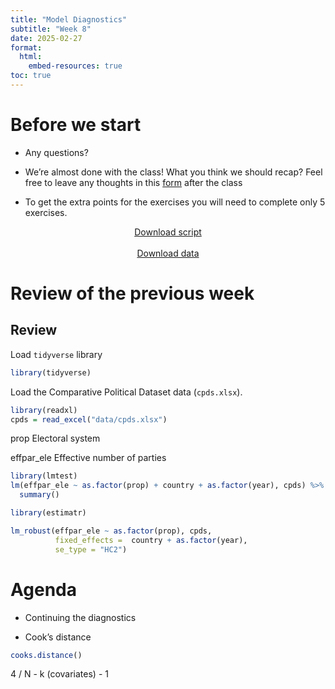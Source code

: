 ```yaml
---
title: "Model Diagnostics"
subtitle: "Week 8"
date: 2025-02-27
format: 
  html:
    embed-resources: true
toc: true
---
```


# Before we start

-   Any questions?

-   We're almost done with the class! What you think we should recap? Feel free to leave any thoughts in this [form](https://forms.gle/uCBiJp8fB1a5xcCs7) after the class

-   To get the extra points for the exercises you will need to complete only 5 exercises. 

<center>
<a href="https://artur-baranov.github.io/nu-ps405-ds/scripts/ps405-d_8.qmd" class="btn btn-primary" role="button" download="ps405-d_8.qmd" style="width:200px" target="_blank">Download script</a>
</center>
<br>
<center>
<a href="https://artur-baranov.github.io/nu-ps405-ds/data/cpds.xlsx" class="btn btn-primary" role="button" download="cpds.xlsx" style="width:200px" target="_blank">Download data</a>
</center>

# Review of the previous week

::: callout-note
## Review

Load `tidyverse` library

```r
library(tidyverse)
```

Load the Comparative Political Dataset data (`cpds.xlsx`).

```r
library(readxl)
cpds = read_excel("data/cpds.xlsx")
```


prop Electoral system

effpar_ele Effective number of parties 


```r
library(lmtest)
lm(effpar_ele ~ as.factor(prop) + country + as.factor(year), cpds) %>%
  summary()
```

```r
library(estimatr)

lm_robust(effpar_ele ~ as.factor(prop), cpds,
          fixed_effects =  country + as.factor(year),
          se_type = "HC2")

```


:::


# Agenda

-   Continuing the diagnostics

-   Cook's distance


```r
cooks.distance()
```

4 / N - k (covariates) - 1

